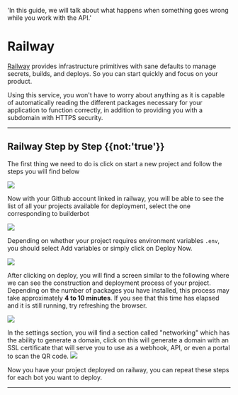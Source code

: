   'In this guide, we will talk about what happens when something goes wrong while you work with the API.'

# Railway 

[Railway](https://railway.app?referralCode=jyd_0y) provides infrastructure primitives with sane defaults to manage secrets, builds, and deploys. So you can start quickly and focus on your product.

Using this service, you won't have to worry about anything as it is capable of automatically reading the different packages necessary for your application to function correctly, in addition to providing you with a subdomain with HTTPS security.

---

## Railway Step by Step {{not:'true'}}

The first thing we need to do is click on start a new project and follow the steps you will find below

<Image label="Start a new project" src="https://i.imgur.com/Zbr5YDO.png" />

Now with your Github account linked in railway, you will be able to see the list of all your projects available for deployment, select the one corresponding to builderbot

<Image label="To begin, register and click on Start a new project" src="https://i.imgur.com/2SOCLIB.png" />

Depending on whether your project requires environment variables `.env`, you should select Add variables or simply click on Deploy Now.

<Image label="Select the GitHub project" src="https://i.imgur.com/p2Z2NS9.png" />

After clicking on deploy, you will find a screen similar to the following where we can see the construction and deployment process of your project. Depending on the number of packages you have installed, this process may take approximately __4 to 10 minutes__. If you see that this time has elapsed and it is still running, try refreshing the browser.

<Image label="Deploying" src="https://i.imgur.com/U0bdh5x.png" />

In the settings section, you will find a section called "networking" which has the ability to generate a domain, click on this will generate a domain with an SSL certificate that will serve you to use as a webhook, API, or even a portal to scan the QR code.
<Image label="HTTPS Domain" src="https://i.imgur.com/fy80sJG.png" />

Now you have your project deployed on railway, you can repeat these steps for each bot you want to deploy.

---